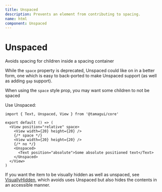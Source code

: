 ```yaml
---
title: Unspaced
description: Prevents an element from contributing to spacing.
name: html
component: Unspaced
---
```


# Unspaced

<Description>
  Avoids spacing for children inside a spacing container
</Description>

While the `space` property is deprecated, Unspaced could like on in a better form, one which is easy to back-ported to make Unspaced support (as well as adding `gap` support).

When using the `space` style prop, you may want some children to not be spaced

Use Unspaced:

```tsx
import { Text, Unspaced, View } from '@tamagui/core'

export default () => (
  <View position="relative" space>
    <View width={20} height={20} />
    {/* space */}
    <View width={20} height={20} />
    {/* no */}
    <Unspaced>
      <Text position="absolute">Some absolute positioned text</Text>
    </Unspaced>
  </View>
)
```

If you want the item to be visually hidden as well as unspaced, see
[VisuallyHidden](/docs/components/visually-hidden), which avoids uses Unspaced but also hides the contents in an accessible manner.

